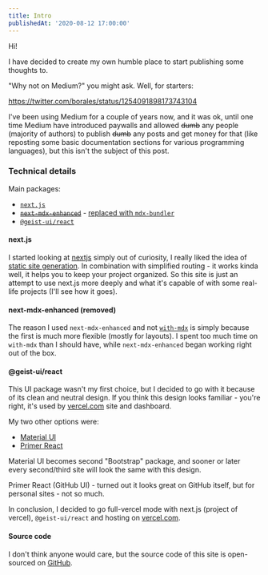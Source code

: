 ```yaml
---
title: Intro
publishedAt: '2020-08-12 17:00:00'
---
```



Hi!

I have decided to create my own humble place to start publishing some thoughts to.

"Why not on Medium?" you might ask. Well, for starters:

<Display caption="I don't tweet much, but when I do - I usually complain on something">

https://twitter.com/borales/status/1254091898173743104

</Display>

I've been using Medium for a couple of years now, and it was ok, until one time Medium have introduced paywalls
and allowed ~~dumb~~ any people (majority of authors) to publish ~~dumb~~ any posts and get money for that
(like reposting some basic documentation sections for various programming languages), but this isn't the subject of this post.

<Divider />

### Technical details

Main packages:

- [`next.js`](#nextjs)
- ~~[`next-mdx-enhanced`](https://github.com/hashicorp/next-mdx-enhanced)~~ - [replaced with `mdx-bundler`](/blog/mdx-bundler-switch)
- [`@geist-ui/react`](https://react.geist-ui.dev/)

#### next.js

I started looking at [nextjs](https://nextjs.org/) simply out of curiosity,
I really liked the idea of [static site generation](https://nextjs.org/docs/advanced-features/static-html-export).
In combination with simplified routing - it works kinda well, it helps you to keep your project organized.
So this site is just an attempt to use next.js more deeply and what it's capable of with some real-life projects (I'll see how it goes).

#### next-mdx-enhanced (removed)

The reason I used `next-mdx-enhanced` and not [`with-mdx`](https://github.com/vercel/next.js/tree/canary/examples/with-mdx) is simply
because the first is much more flexible (mostly for layouts). I spent too much time on `with-mdx` than I should have, while `next-mdx-enhanced`
began working right out of the box.

#### @geist-ui/react

This UI package wasn't my first choice, but I decided to go with it because of its clean and neutral design.
If you think this design looks familiar - you're right, it's used by [vercel.com](https://vercel.com/) site and dashboard.

My two other options were:

- [Material UI](https://material-ui.com/getting-started/installation/)
- [Primer React](https://primer.style/components/)

Material UI becomes second "Bootstrap" package, and sooner or later every second/third site will look the same with this design.

Primer React (GitHub UI) - turned out it looks great on GitHub itself, but for personal sites - not so much.

In conclusion, I decided to go full-vercel mode with next.js (project of vercel),
`@geist-ui/react` and hosting on [vercel.com](https://vercel.com/).

#### Source code

I don't think anyone would care, but the source code of this site is open-sourced on [GitHub](https://github.com/Borales/borales.dev).
